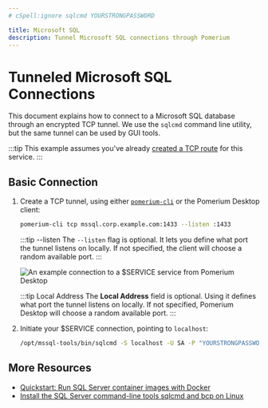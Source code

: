 ```yaml
---
# cSpell:ignore sqlcmd YOURSTRONGPASSWORD

title: Microsoft SQL
description: Tunnel Microsoft SQL connections through Pomerium
---
```



# Tunneled Microsoft SQL Connections

This document explains how to connect to a Microsoft SQL database through an encrypted TCP tunnel. We use the `sqlcmd` command line utility, but the same tunnel can be used by GUI tools.

:::tip
This example assumes you've already [created a TCP route](/docs/capabilities/tcp#configure-routes) for this service.
:::


 ## Basic Connection

 1. Create a TCP tunnel, using either [`pomerium-cli`](/docs/pomerium-core/pomerium-cli) or the Pomerium Desktop client:

    <Tabs>
    <TabItem value="pomerium-cli" label="pomerium-cli">

    ```bash
    pomerium-cli tcp mssql.corp.example.com:1433 --listen :1433
    ```

    :::tip --listen
    The `--listen` flag is optional. It lets you define what port the tunnel listens on locally. If not specified, the client will choose a random available port.
    :::

    </TabItem>
    <TabItem value="Pomerium Desktop" label="Pomerium Desktop">

    ![An example connection to a $SERVICE service from Pomerium Desktop](./img/desktop/example-mssql-connection.png)

    :::tip Local Address
    The **Local Address** field is optional. Using it defines what port the tunnel listens on locally. If not specified, Pomerium Desktop will choose a random available port.
    :::

    </TabItem>
    </Tabs>

1. Initiate your $SERVICE connection, pointing to `localhost`:

    ```bash
    /opt/mssql-tools/bin/sqlcmd -S localhost -U SA -P "YOURSTRONGPASSWORD"
    ```

## More Resources

- [Quickstart: Run SQL Server container images with Docker](https://docs.microsoft.com/en-us/sql/linux/quickstart-install-connect-docker)
- [Install the SQL Server command-line tools sqlcmd and bcp on Linux](https://docs.microsoft.com/en-us/sql/linux/sql-server-linux-setup-tools)
